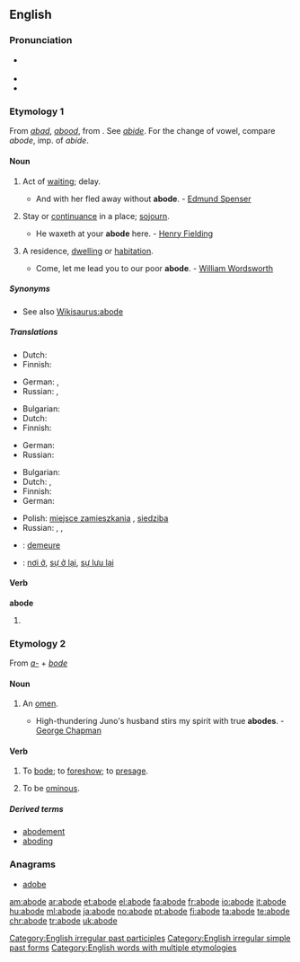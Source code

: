 ==English==

===Pronunciation===
* {{a|RP}} {{IPA|/əˈbəʊd/}}
* {{audio|en-us-abode.ogg|Audio (US)}}
* {{rhymes|əʊd}}

===Etymology 1===
From {{etyl|ang}} ''[[abad]]'', ''[[abood]]'', from {{term|abiden||to abide}}. See ''[[abide]]''. For the change of vowel, compare ''abode'', imp. of ''abide''.

====Noun====
{{en-noun}}

# {{obsolete}} Act of [[waiting]]; delay.
#* And with her fled away without '''abode'''. - [[w:Edmund Spenser|Edmund Spenser]]
# {{uncommon|_|outside fixed expressions}} Stay or [[continuance]] in a place; [[sojourn]].
#* He waxeth at your '''abode''' here. - [[w:Henry Fielding|Henry Fielding]]
# {{formal}} A residence, [[dwelling]] or [[habitation]].
#* Come, let me lead you to our poor '''abode'''. - [[w:William Wordsworth|William Wordsworth]]

=====Synonyms=====
* See also [[Wikisaurus:abode]]

=====Translations=====
{{trans-top|obsolete: act of waiting}}
* Dutch: {{t+|nl|wachten}}
* Finnish: {{t|fi|viivytys}}
{{trans-mid}}
* German: {{t+|de|verweile}}, {{t+|de|warten}}
* Russian: {{t+|ru|задержка|f|tr=zad'éržka|sc=Cyrl}}, {{t|ru|промедление|n|tr=prom'edl'énije|sc=Cyrl}}
{{trans-bottom}}

{{trans-top|stay or continuance in a place; sojourn}}
* Bulgarian: {{t|bg|местопребиваване|sc=Cyrl}}
* Dutch: {{t+|nl|verblijf|n}}
* Finnish: {{t|fi|oleskelu}}
{{trans-mid}}
* German: {{t+|de|verweile}}
* Russian: {{t|ru|пребывание|n|tr=pr'ebyvánije|sc=Cyrl}}
{{trans-bottom}}

{{trans-top|slightly dated: residence}}
* Bulgarian: {{t+|bg|жилище|sc=Cyrl}}
* Dutch: {{t-|nl|woonst}}, {{t+|nl|verblijf}}
* Finnish: {{t+|fi|asunto}}
* German: {{t+|de|Bleibe|f}}
{{trans-mid}}
* Polish: [[miejsce zamieszkania]] {{n}}, [[siedziba]] {{f}}
* Russian: {{t+|ru|жилище|n|tr=žilíš'e|sc=Cyrl}}, {{t|ru|обиталище|n|tr=obitáliš'e|sc=Cyrl}}, {{t+|ru|обитель|f|tr=obít'el'|sc=Cyrl}}
{{trans-bottom}}

{{checktrans-top}}
* {{ttbc|French}}: [[demeure]]
* {{ttbc|Vietnamese}}: [[nơi ở]], [[sự ở lại]], [[sự lưu lại]]
{{trans-bottom}}

====Verb====
'''abode'''

# {{past of|[[abide]]}}

===Etymology 2===
From ''[[a-]]'' + ''[[bode]]''

====Noun====
{{en-noun}}

# {{obsolete}} An [[omen]].
#* High-thundering Juno's husband stirs my spirit with true '''abodes'''. - [[w:George Chapman|George Chapman]]

====Verb====
{{en-verb|abod|ing}}

# {{transitive}} {{obsolete}} To [[bode]]; to [[foreshow]]; to [[presage]].
# {{intransitive}} {{obsolete}} To be [[ominous]].

=====Derived terms=====
* [[abodement]]
* [[aboding]]

===Anagrams===
* [[adobe]]

[[Category:English irregular past participles]]
[[Category:English irregular simple past forms]]
[[Category:English words with multiple etymologies]]

[[am:abode]]
[[ar:abode]]
[[et:abode]]
[[el:abode]]
[[fa:abode]]
[[fr:abode]]
[[io:abode]]
[[it:abode]]
[[hu:abode]]
[[ml:abode]]
[[ja:abode]]
[[no:abode]]
[[pt:abode]]
[[fi:abode]]
[[ta:abode]]
[[te:abode]]
[[chr:abode]]
[[tr:abode]]
[[uk:abode]]
